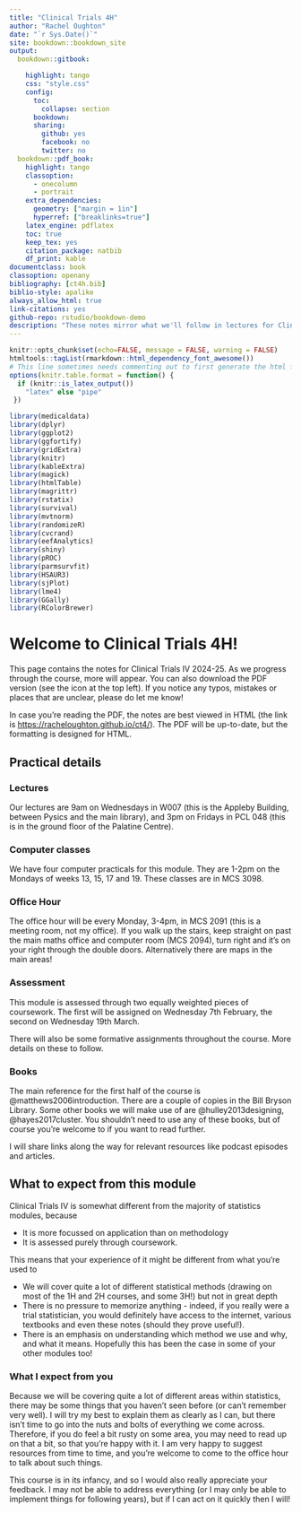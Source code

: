 ```yaml
--- 
title: "Clinical Trials 4H"
author: "Rachel Oughton"
date: "`r Sys.Date()`"
site: bookdown::bookdown_site
output: 
  bookdown::gitbook:

    highlight: tango
    css: "style.css"
    config:
      toc:
        collapse: section
      bookdown:
      sharing:
        github: yes
        facebook: no
        twitter: no
  bookdown::pdf_book:
    highlight: tango
    classoption:
      - onecolumn
      - portrait
    extra_dependencies: 
      geometry: ["margin = 1in"]
      hyperref: ["breaklinks=true"]
    latex_engine: pdflatex
    toc: true
    keep_tex: yes
    citation_package: natbib
    df_print: kable
documentclass: book
classoption: openany
bibliography: [ct4h.bib]
biblio-style: apalike
always_allow_html: true
link-citations: yes
github-repo: rstudio/bookdown-demo
description: "These notes mirror what we'll follow in lectures for Clinical Trials 4H. If you have any questions or notice any errors, please email me (Rachel Oughton)."
---
```


```r
knitr::opts_chunk$set(echo=FALSE, message = FALSE, warning = FALSE)
htmltools::tagList(rmarkdown::html_dependency_font_awesome())
# This line sometimes needs commenting out to first generate the html file
options(knitr.table.format = function() {
  if (knitr::is_latex_output())
    "latex" else "pipe"
 })
```

```r
library(medicaldata)
library(dplyr)
library(ggplot2)
library(ggfortify)
library(gridExtra)
library(knitr)
library(kableExtra)
library(magick)
library(htmlTable)
library(magrittr)
library(rstatix)
library(survival)
library(mvtnorm)
library(randomizeR)
library(cvcrand)
library(eefAnalytics)
library(shiny)
library(pROC)
library(parmsurvfit)
library(HSAUR3)
library(sjPlot)
library(lme4)
library(GGally)
library(RColorBrewer)
```

# Welcome to Clinical Trials 4H! {-}

This page contains the notes for Clinical Trials IV 2024-25. As we progress through the course, more will appear. You can also download the PDF version (see the icon at the top left). If you notice any typos, mistakes or places that are unclear, please do let me know!

In case you're reading the PDF, the notes are best viewed in HTML (the link is [https://racheloughton.github.io/ct4/](https://racheloughton.github.io/ct4/)). The PDF will be up-to-date, but the formatting is designed for HTML.

## Practical details {-}

### Lectures {-}

Our lectures are 9am on Wednesdays in W007 (this is the Appleby Building, between Pysics and the main library), and 3pm on Fridays in PCL 048 (this is in the ground floor of the Palatine Centre). 

### Computer classes {-}

We have four computer practicals for this module. They are 1-2pm on the Mondays of weeks 13, 15, 17 and 19. These classes are in MCS 3098.

### Office Hour {-}

The office hour will be every Monday, 3-4pm, in MCS 2091 (this is a meeting room, not my office). If you walk up the stairs, keep straight on past the main maths office and computer room (MCS 2094), turn right and it's on your right through the double doors. Alternatively there are maps in the main areas!

### Assessment {-}

This module is assessed through two equally weighted pieces of coursework. The first will be assigned on Wednesday 7th February, the second on Wednesday 19th March.

There will also be some formative assignments throughout the course. More details on these to follow.

### Books {-}

The main reference for the first half of the course is @matthews2006introduction. There are a couple of copies in the Bill Bryson Library. Some other books we will make use of are @hulley2013designing, @hayes2017cluster. You shouldn't need to use any of these books, but of course you're welcome to if you want to read further.

I will share links along the way for relevant resources like podcast episodes and articles.

## What to expect from this module {-}

Clinical Trials IV is somewhat different from the majority of statistics modules, because

  * It is more focussed on application than on methodology
  * It is assessed purely through coursework.
  
This means that your experience of it might be different from what you're used to

  * We will cover quite a lot of different statistical methods (drawing on most of the 1H and 2H courses, and some 3H!) but not in great depth
  * There is no pressure to memorize anything - indeed, if you really were a trial statistician, you would definitely have access to the internet, various textbooks and even these notes (should they prove useful!).
  * There is an emphasis on understanding which method we use and why, and what it means. Hopefully this has been the case in some of your other modules too!
  
### What I expect from you {-}

Because we will be covering quite a lot of different areas within statistics, there may be some things that you haven't seen before (or can't remember very well). I will try my best to explain them as clearly as I can, but there isn't time to go into the nuts and bolts of everything we come across. Therefore, if you do feel a bit rusty on some area, you may need to read up on that a bit, so that you're happy with it. I am very happy to suggest resources from time to time, and you're welcome to come to the office hour to talk about such things.

This course is in its infancy, and so I would also really appreciate your feedback. I may not be able to address everything (or I may only be able to implement things for following years), but if I can act on it quickly then I will!
  





